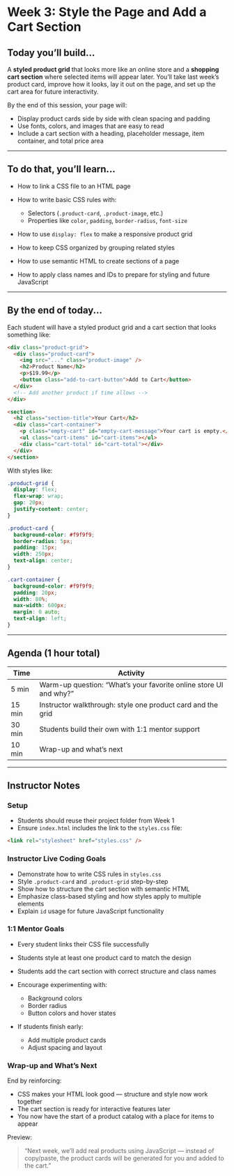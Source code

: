 # Week 3: Style the Page and Add a Cart Section

## Today you’ll build...

A **styled product grid** that looks more like an online store and a **shopping cart section** where selected items will appear later. You’ll take last week’s product card, improve how it looks, lay it out on the page, and set up the cart area for future interactivity.

By the end of this session, your page will:

- Display product cards side by side with clean spacing and padding
- Use fonts, colors, and images that are easy to read
- Include a cart section with a heading, placeholder message, item container, and total price area

---

## To do that, you’ll learn...

- How to link a CSS file to an HTML page
- How to write basic CSS rules with:
  - Selectors (`.product-card`, `.product-image`, etc.)
  - Properties like `color`, `padding`, `border-radius`, `font-size`

- How to use `display: flex` to make a responsive product grid
- How to keep CSS organized by grouping related styles
- How to use semantic HTML to create sections of a page
- How to apply class names and IDs to prepare for styling and future JavaScript

---

## By the end of today...

Each student will have a styled product grid and a cart section that looks something like:

```html
<div class="product-grid">
  <div class="product-card">
    <img src="..." class="product-image" />
    <h2>Product Name</h2>
    <p>$19.99</p>
    <button class="add-to-cart-button">Add to Cart</button>
  </div>
  <!-- Add another product if time allows -->
</div>

<section>
  <h2 class="section-title">Your Cart</h2>
  <div class="cart-container">
    <p class="empty-cart" id="empty-cart-message">Your cart is empty.</p>
    <ul class="cart-items" id="cart-items"></ul>
    <div class="cart-total" id="cart-total"></div>
  </div>
</section>
```

With styles like:

```css
.product-grid {
  display: flex;
  flex-wrap: wrap;
  gap: 20px;
  justify-content: center;
}

.product-card {
  background-color: #f9f9f9;
  border-radius: 5px;
  padding: 15px;
  width: 250px;
  text-align: center;
}

.cart-container {
  background-color: #f9f9f9;
  padding: 20px;
  width: 80%;
  max-width: 600px;
  margin: 0 auto;
  text-align: left;
}
```

---

## Agenda (1 hour total)

| Time   | Activity                                                          |
| ------ | ----------------------------------------------------------------- |
| 5 min  | Warm-up question: “What’s your favorite online store UI and why?” |
| 15 min | Instructor walkthrough: style one product card and the grid       |
| 30 min | Students build their own with 1:1 mentor support                  |
| 10 min | Wrap-up and what’s next                                           |

---

## Instructor Notes

### Setup

- Students should reuse their project folder from Week 1
- Ensure `index.html` includes the link to the `styles.css` file:

```html
<link rel="stylesheet" href="styles.css" />
```

### Instructor Live Coding Goals

- Demonstrate how to write CSS rules in `styles.css`
- Style `.product-card` and `.product-grid` step-by-step
- Show how to structure the cart section with semantic HTML
- Emphasize class-based styling and how styles apply to multiple elements
- Explain `id` usage for future JavaScript functionality

### 1:1 Mentor Goals

- Every student links their CSS file successfully
- Students style at least one product card to match the design
- Students add the cart section with correct structure and class names
- Encourage experimenting with:
  - Background colors
  - Border radius
  - Button colors and hover states

- If students finish early:
  - Add multiple product cards
  - Adjust spacing and layout

### Wrap-up and What’s Next

End by reinforcing:

- CSS makes your HTML look good — structure and style now work together
- The cart section is ready for interactive features later
- You now have the start of a product catalog with a place for items to appear

Preview:

> “Next week, we’ll add real products using JavaScript — instead of copy/paste, the product cards will be generated for you and added to the cart.”
